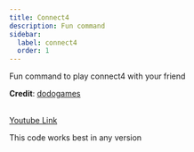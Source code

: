 ```yaml
---
title: Connect4
description: Fun command
sidebar:
  label: connect4
  order: 1
---
```



Fun command to play connect4 with your friend

**Credit**: [dodogames](https://discord.com/users/632607624742961153)

<YouTube id="N8N-93TXiAY" />

<a href="https://youtu.be/N8N-93TXiAY?si=N2mrJKpI8itdzVjh">
  <br />
  Youtube Link
</a>

This code works best in any version
